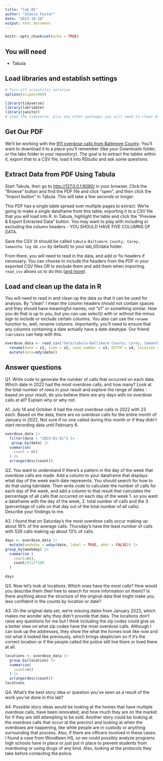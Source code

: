 ```yaml
---
title: "lab_05"
author: "Shaela Foster"
date: "2023-10-18"
output: html_document
---
```


```r
knitr::opts_chunk$set(echo = TRUE)
```

## You will need

-   Tabula

## Load libraries and establish settings

```r
# Turn off scientific notation
options(scipen=999)

library(tidyverse)
library(lubridate)
library(janitor)
# Load the tidyverse, plus any other packages you will need to clean data and work with dates.

```

## Get Our PDF

We'll be working with the [911 overdose calls from Baltimore County](https://drive.google.com/file/d/1qkYuojGF_6WKFr5aNQxmewDzcKyOiJFr/view?usp=share_link). You'll want to download it to a place you'll remember (like your Downloads folder, or the labs folder in your repository). The goal is to extract the tables within it, export that to a CSV file, load it into RStudio and ask some questions.

## Extract Data from PDF Using Tabula

Start Tabula, then go to <http://127.0.0.1:8080/> in your browser. Click the "Browse" button and find the PDF file and click "open", and then click the "Import button" in Tabula. This will take a few seconds or longer.

This PDF has a single table spread over multiple pages to extract. We're going to make a single dataframe from this table, exporting it to a CSV file that you will load into R. In Tabula, highlight the table and click the "Preview & Export Extracted Data" button. You may want to play with including or excluding the column headers - YOU SHOULD HAVE FIVE COLUMNS OF DATA.

Save the CSV (it should be called `tabula-Baltimore County; Carey, Samantha log OD.csv` by default) to your lab_05/data folder.

From there, you will need to read in the data, and add or fix headers if necessary. You can choose to include the headers from the PDF in your exported CSV files OR to exclude them and add them when importing. `read_csv` allows us to do this ([and more](https://readr.tidyverse.org/reference/read_delim.html)).

## Load and clean up the data in R

You will need to read in and clean up the data so that it can be used for analysis. By "clean" I mean the column headers should not contain spaces and they should have meaningful names, not "x1" or something similar. How you do that is up to you, but you can use select() with or without the minus sign to include or exclude certain columns. You also can use the `rename` function to, well, rename columns. Importantly, you'll need to ensure that any columns containing a date actually have a date datatype. Our friend `lubridate` can help with this.

```r
overdose_data <- read_csv("data/tabula-Baltimore County; Carey, Samantha log OD.csv", col_names = FALSE) |> clean_names() |>
  rename(date = x1, time = x2, case_number = x3, EVTYP = x4, location = x5) |>
  mutate(date=mdy(date))
```

## Answer questions

Q1. Write code to generate the number of calls that occurred on each date. Which date in 2022 had the most overdose calls, and how many? Look at the total number of rows in your result and explore the range of dates - based on your result, do you believe there are any days with no overdose calls at all? Explain why or why not.

A1. July 14 and October 4 had the most overdose calls in 2022 with 23 each. Based on the data, there are no overdose calls for the entire month of January in 2022. Not sure if no one called during this month or if they didn't start recording data until February 6. 

```r
overdose_data |>
  filter(date < "2023-01-01") |>
   group_by(date) |>
  summarise(
    count = n()
  ) |>
  arrange(desc(count))
```

Q2. You want to understand if there's a pattern in the day of the week that overdose calls are made. Add a column to your dataframe that displays what day of the week each date represents. You should search for how to do that using lubridate. Then write code to calculate the number of calls for each day of the week, and add a column to that result that calculates the percentage of all calls that occurred on each day of the week 
1. so you want a dataframe with the day of the week, 
2. total number of calls and the 
3. (percentage of calls on that day out of the total number of all calls). Describe your findings to me.

A2. I found that on Saturday's the most overdose calls occur making up about 16% of the average calls. Thursday's have the least number of calls with 526 calls making up about 13% of calls. 

```r
days <- overdose_data |>
  mutate(weekday = wday(date, label = TRUE, abbr = FALSE)) |>
group_by(weekday) |>
  summarise (
    count=n(),
    count/4112*100
  )
  
days
```

Q3. Now let's look at locations. Which ones have the most calls? How would you describe them (feel free to search for more information on them)? Is there anything about the structure of the original data that might make you less confident in the counts by location or date?

A3. On the original data set, we're missing dates from January 2022, which makes me wonder why they didn't provide that data. The locations don't raise any questions for me but I think including the zip codes could give us a better view on what zip codes have the most overdose calls. Although I can look up the addresses, they show the what the homes look like now and not what it looked like previously, which brings skepticism on if it's the correct location or if the people called the police still live there or lived there at all. 
```r
locations <- overdose_data |>
  group_by(location) |>
  summarise(
    count=n()
  ) |>
  arrange(desc(count))
locations
```

Q4. What's the best story idea or question you've seen as a result of the work you've done in this lab?

A4. Possible story ideas would be looking at the homes that have multiple overdose calls, have been renovated, and how much they are on the market for if they are still attempting to be sold. Another story could be looking at the overdose calls that occur at the precinct and looking at when the overdoses are happening, like while people are in custody or anything surrounding that process. Also, if there are officers involved in these cases. I found a case from Woodlawn HS, so we could possibly analyze programs high schools have in place or just put in place to prevent students from overdosing or using drugs of any kind. Also, looking at the protocols they take before contacting the police.
